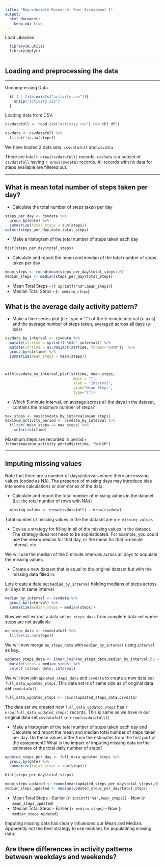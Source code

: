 ```yaml
---
title: "Reproducible Research: Peer Assessment 1"
output: 
  html_document:
    keep_md: true
---
```


Load Libraries  
```r
  library(R.utils)
  library(dplyr)
```


<hr>
## Loading and preprocessing the data

<hr>
Uncompressing Data 
```r
  if ( ! file.exists("activity.csv")){
    unzip("activity.zip")
  } 
```

Loading data from CSV. 
```r
csvdatafull <- read.csv("activity.csv") %>% tbl_df()

csvdata <- csvdatafull %>%
  filter(!is.na(steps))
```

We have loaded 2 data sets. `csvdatafull` and `csvdata`

There are total `r nrow(csvdatafull)` records. `csvdata` is a subset of `csvdatafull` having `r nrow(csvdata)` records. All records with no data for steps available are filtered out.

<hr>

## What is mean total number of steps taken per day?

* Calculate the total number of steps taken per day

```r
steps_per_day <- csvdata %>%
  group_by(date) %>%
  summarize(total_steps = sum(steps)) 
select(steps_per_day,date,total_steps)
```

* Make a histogram of the total number of steps taken each day

```r
hist(steps_per_day$total_steps)
```

* Calculate and report the mean and median of the total number of steps taken per day

```r
mean_steps <- round(mean(steps_per_day$total_steps),0)
median_steps <- median(steps_per_day$total_steps)
```
* Mean Total Steps - (`r sprintf("%d",mean_steps)`)
* Median Total Steps -  (`r median_steps`)


## What is the average daily activity pattern?

* Make a time series plot (i.e. type = "l") of the 5-minute interval (x-axis) and the average number of steps taken, averaged across all days (y-axis)

```r
csvdata_by_interval <- csvdata %>%
  mutate(strtime = sprintf("%04d",interval)) %>%
  mutate(strtime = as.POSIXct(strtime, format="%H%M"))  %>%
  group_by(strtime) %>%
  summarize(mean_steps = mean(steps))



with(csvdata_by_interval,plot(strtime, mean_steps,
                               main = "",
                               xlab = "Interval", 
                               ylab="Mean Steps", 
                               type="l"))

```

* Which 5-minute interval, on average across all the days in the dataset, contains the maximum number of steps?


```r
max_steps <- max(csvdata_by_interval$mean_steps)
maximum_activity_period <- csvdata_by_interval %>% 
  filter( mean_steps == max_steps) %>% 
    select(strtime)
```

Maximum steps are recorded in period `r format(maximum_activity_period$strtime, "%H:%M")`
<hr>

## Imputing missing values

Note that there are a number of days/intervals where there are missing values (coded as NA). The presence of missing days may introduce bias into some calculations or summaries of the data.

* Calculate and report the total number of missing values in the dataset (i.e. the total number of rows with NAs)

```r
  missing_values <- nrow(csvdatafull) - nrow(csvdata)
```

Total number of missing values in the the dataset are = `r missing_values` 

* Devise a strategy for filling in all of the missing values in the dataset. The strategy does not need to be sophisticated. For example, you could use the mean/median for that day, or the mean for that 5-minute interval, etc.

We will use the median of the 5 minute intervals across all days to populate the missing values. 

* Create a new dataset that is equal to the original dataset but with the missing data filled in.

Lets create a data set `median_by_interval` holding medians of steps across all days in same interval

```r
median_by_interval <- csvdata %>%
  group_by(interval) %>%
  summarize(median_steps = median(steps))

```

Now we will extract a data set `no_steps_data` from complete data set where steps are not available

```r
no_steps_data <- csvdatafull %>%
  filter(is.na(steps))
```

We will now merge `no_steps_data` with `median_by_interval` using `interval` as key. 


```r
updated_steps_data <- inner_join(no_steps_data,median_by_interval,by = "interval") %>%
  mutate(steps = median_steps) %>%
  select (steps, date, interval)
```


We will now join `updated_steps_data` and `csvdata` to create a new data set `full_data_updated_steps`. This data set is of same size as of original data set `csvdatafull`

```r
full_data_updated_steps <- rbind(updated_steps_data,csvdata)
```

The data set we created now `full_data_updated_steps` has `r nrow(full_data_updated_steps)` records. This is same as we have in our original data set `csvdatafull` (`r nrow(csvdatafull)`)

* Make a histogram of the total number of steps taken each day and Calculate and report the mean and median total number of steps taken per day. Do these values differ from the estimates from the first part of the assignment? What is the impact of imputing missing data on the estimates of the total daily number of steps?

```r
updated_steps_per_day <- full_data_updated_steps %>%
  group_by(date) %>%
  summarize(total_steps = sum(steps)) 

hist(steps_per_day$total_steps)

mean_steps_updated <- round(mean(updated_steps_per_day$total_steps),0)
median_steps_updated <- median(updated_steps_per_day$total_steps)

```

* Mean Total Steps - Earlier (`r sprintf("%d",mean_steps)`) - Now (`r mean_steps_updated`)
* Median Total Steps - Earlier (`r median_steps`) - Now (`r median_steps_updated`)

Imputing missing data has clearly influenced our Mean and Median. Apparently not the best strategy to use medians for populatinng missing data.


## Are there differences in activity patterns between weekdays and weekends?

